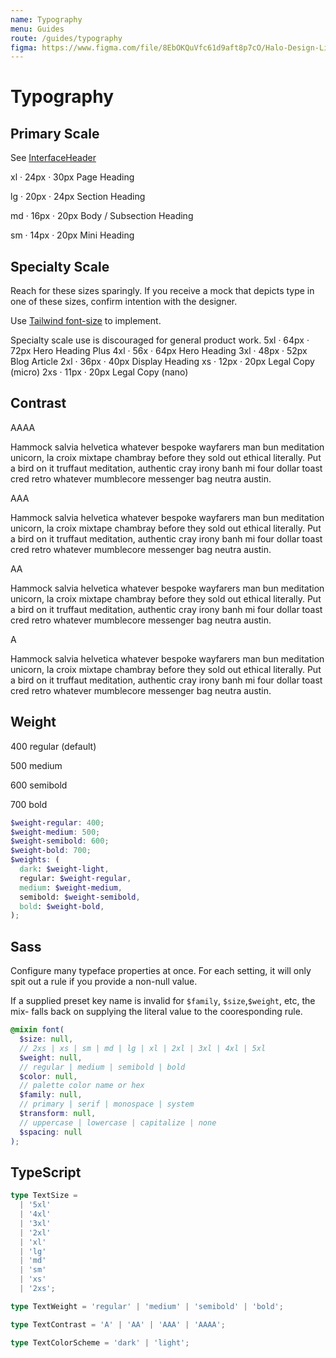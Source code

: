 ```yaml
---
name: Typography
menu: Guides
route: /guides/typography
figma: https://www.figma.com/file/8EbOKQuVfc61d9aft8p7cO/Halo-Design-Library?node-id=364%3A897
---
```



# Typography

## Primary Scale

See [InterfaceHeader](/core/interface-header)

<Playground>
  <span className="text-dark-a font-mono">xl &middot; 24px &middot; 30px</span>
  <Paragraph size="xl">
    Page Heading
  </Paragraph>

<span className="text-dark-a font-mono">lg &middot; 20px &middot; 24px</span>
<Paragraph size="lg">Section Heading</Paragraph>

<span className="text-dark-a font-mono">md &middot; 16px &middot; 20px</span>
<Paragraph size="md">Body / Subsection Heading</Paragraph>

  <span className="text-dark-a font-mono">sm &middot; 14px &middot; 20px</span>
  <Paragraph size="sm">
    Mini Heading
  </Paragraph>
</Playground>

## Specialty Scale

Reach for these sizes sparingly. If you receive a mock that depicts type in one of these sizes, confirm intention with the designer.

Use [Tailwind font-size](https://v2.tailwindcss.com/docs/font-size) to implement.

<Banner variant="warning">
  Specialty scale use is discouraged for general product work.
</Banner>

<Playground>
  <span className="text-dark-a font-mono">5xl &middot; 64px &middot; 72px</span>
  <Paragraph size="5xl">Hero Heading Plus</Paragraph>
  <span className="text-dark-a font-mono">4xl &middot; 56x &middot; 64px</span>
  <Paragraph size="4xl">Hero Heading</Paragraph>
  <span className="text-dark-a font-mono">3xl &middot; 48px &middot; 52px</span>
  <Paragraph size="3xl">Blog Article</Paragraph>
  <span className="text-dark-a font-mono">2xl &middot; 36px &middot; 40px</span>
  <Paragraph size="2xl">Display Heading</Paragraph>
  <span className="text-dark-a font-mono">xs &middot; 12px &middot; 20px</span>
  <Paragraph size="xs">Legal Copy (micro)</Paragraph>
  <span className="text-dark-a font-mono">2xs &middot; 11px &middot; 20px</span>
  <Paragraph size="2xs">Legal Copy (nano)</Paragraph>
</Playground>

## Contrast

<Playground>
  <div>
    <Paragraph contrast="AAAA">
      <p className="font-mono font-semibold">AAAA</p>
      Hammock salvia helvetica whatever bespoke wayfarers man bun meditation unicorn,
      la croix mixtape chambray before they sold out ethical literally. Put a bird
      on it truffaut meditation, authentic cray irony banh mi four dollar toast cred
      retro whatever mumblecore messenger bag neutra austin.
    </Paragraph>
    <Paragraph contrast="AAA">
      <p className="font-mono font-semibold">AAA</p>
      Hammock salvia helvetica whatever bespoke wayfarers man bun meditation unicorn,
      la croix mixtape chambray before they sold out ethical literally. Put a bird
      on it truffaut meditation, authentic cray irony banh mi four dollar toast cred
      retro whatever mumblecore messenger bag neutra austin.
    </Paragraph>
    <Paragraph contrast="AA">
      <p className="font-mono font-semibold">AA</p>
      Hammock salvia helvetica whatever bespoke wayfarers man bun meditation unicorn,
      la croix mixtape chambray before they sold out ethical literally. Put a bird
      on it truffaut meditation, authentic cray irony banh mi four dollar toast cred
      retro whatever mumblecore messenger bag neutra austin.
    </Paragraph>
    <Paragraph contrast="A">
      <p className="font-mono font-semibold">A</p>
      Hammock salvia helvetica whatever bespoke wayfarers man bun meditation unicorn,
      la croix mixtape chambray before they sold out ethical literally. Put a bird
      on it truffaut meditation, authentic cray irony banh mi four dollar toast cred
      retro whatever mumblecore messenger bag neutra austin.
    </Paragraph>
  </div>
</Playground>

## Weight

<Playground>
  <p>400 regular (default)</p>
  <p className="font-medium">500 medium</p>
  <p className="font-semibold">600 semibold</p>
  <p className="font-bold">700 bold</p>
</Playground>

```scss
$weight-regular: 400;
$weight-medium: 500;
$weight-semibold: 600;
$weight-bold: 700;
$weights: (
  dark: $weight-light,
  regular: $weight-regular,
  medium: $weight-medium,
  semibold: $weight-semibold,
  bold: $weight-bold,
);
```

## Sass

Configure many typeface properties at once. For each setting, it will only spit out a rule if you provide a non-null value.

If a supplied preset key name is invalid for `$family`, `$size`,`$weight`, etc,
the mix- falls back on supplying the literal value to
the cooresponding rule.

```scss
@mixin font(
  $size: null,
  // 2xs | xs | sm | md | lg | xl | 2xl | 3xl | 4xl | 5xl
  $weight: null,
  // regular | medium | semibold | bold
  $color: null,
  // palette color name or hex
  $family: null,
  // primary | serif | monospace | system
  $transform: null,
  // uppercase | lowercase | capitalize | none
  $spacing: null
);
```

## TypeScript

```ts
type TextSize =
  | '5xl'
  | '4xl'
  | '3xl'
  | '2xl'
  | 'xl'
  | 'lg'
  | 'md'
  | 'sm'
  | 'xs'
  | '2xs';

type TextWeight = 'regular' | 'medium' | 'semibold' | 'bold';

type TextContrast = 'A' | 'AA' | 'AAA' | 'AAAA';

type TextColorScheme = 'dark' | 'light';
```
